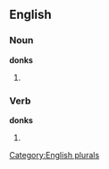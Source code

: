
==English==

===Noun===
'''donks'''

# {{plural of |[[donk]]}}

===Verb===
'''donks'''

# {{third-person singular of|[[donk]]}}

[[Category:English plurals]]